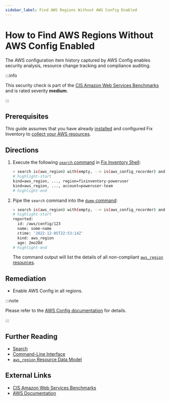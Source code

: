```yaml
---
sidebar_label: Find AWS Regions Without AWS Config Enabled
---
```


# How to Find AWS Regions Without AWS Config Enabled

The AWS configuration item history captured by AWS Config enables security analysis, resource change tracking and compliance auditing.

:::info

This security check is part of the [CIS Amazon Web Services Benchmarks](https://cisecurity.org/benchmark/amazon_web_services) and is rated severity **medium**.

:::

## Prerequisites

This guide assumes that you have already [installed](../../../getting-started/install/index.mdx) and configured Fix Inventory to [collect your AWS resources](../../../how-to-guides/data-sources/collect-aws-resource-data.mdx).

## Directions

1. Execute the following [`search` command](../../../reference/cli/search.mdx) in [Fix Inventory Shell](../../../reference/components/shell.mdx):

   ```bash
   > search is(aws_region) with(empty, --> is(aws_config_recorder) and recorder_status.recording=true and recorder_group.all_supported=true and recorder_status.last_status=SUCCESS)
   # highlight-start
   ​kind=aws_region, ..., region=fixinventory-poweruser
   ​kind=aws_region, ..., account=poweruser-team
   # highlight-end
   ```

2. Pipe the `search` command into the [`dump` command](../../../reference/cli/dump.mdx):

   ```bash
   > search is(aws_region) with(empty, --> is(aws_config_recorder) and recorder_status.recording=true and recorder_group.all_supported=true and recorder_status.last_status=SUCCESS) | dump
   # highlight-start
   ​reported:
   ​  id: /aws/config/123
   ​  name: some-name
   ​  ctime: '2022-12-05T22:53:14Z'
   ​  kind: aws_region
   ​  age: 2mo28d
   # highlight-end
   ```

   The command output will list the details of all non-compliant [`aws_region` resources](../../../reference/unified-data-model/aws/root/aws_region.mdx).

## Remediation

- Enable AWS Config in all regions.

:::note

Please refer to the [AWS Config documentation](https://aws.amazon.com/blogs/mt/aws-config-best-practices) for details.

:::

## Further Reading

- [Search](../../../reference/search/index.mdx)
- [Command-Line Interface](../../../reference/cli/index.mdx)
- [`aws_region` Resource Data Model](../../../reference/unified-data-model/aws/root/aws_region.mdx)

## External Links

- [CIS Amazon Web Services Benchmarks](https://cisecurity.org/benchmark/amazon_web_services)
- [AWS Documentation](https://aws.amazon.com/blogs/mt/aws-config-best-practices)
